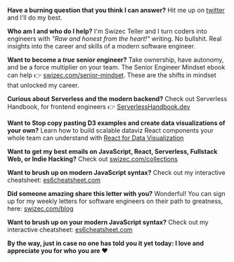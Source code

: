 **Have a burning question that you think I can answer?** Hit me up on [twitter](https://twitter.com/swizec) and I'll do my best.

**Who am I and who do I help?** I'm Swizec Teller and I turn coders into engineers with _"Raw and honest from the heart!"_ writing. No bullshit. Real insights into the career and skills of a modern software engineer.

**Want to become a _true_ senior engineer?** Take ownership, have autonomy, and be a force multiplier on your team. The Senior Engineer Mindset ebook can help 👉 <a href="https://swizec.com/senior-mindset">swizec.com/senior-mindset</a>. These are the shifts in mindset that unlocked my career.

**Curious about Serverless and the modern backend?** Check out Serverless Handbook, for frontend engineers 👉
[ServerlessHandbook.dev](https://serverlesshandbook.dev)

**Want to Stop copy pasting D3 examples and create data visualizations of your own?** Learn how to build scalable dataviz React components your whole team can understand
with [React for Data Visualization](https://reactfordataviz.com)

**Want to get my best emails on JavaScript, React, Serverless, Fullstack Web, or Indie Hacking?** Check out [swizec.com/collections](https://swizec.com/collections)

**Want to brush up on modern JavaScript syntax?** Check out my interactive cheatsheet: [es6cheatsheet.com](https://es6cheatsheet.com)

**Did someone amazing share this letter with you?** Wonderful! You can sign up for my weekly letters for software engineers on their path to greatness, here: [swizec.com/blog](https://swizec.com/blog)

**Want to brush up on your modern JavaScript syntax?** Check out my interactive cheatsheet: [es6cheatsheet.com](https://es6cheatsheet.com)

**By the way, just in case no one has told you it yet today: I love and appreciate you for who you are ❤️**
